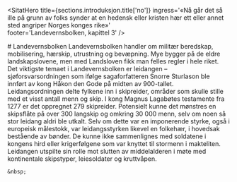 
<SitatHero 
    title={sections.introduksjon.title['no']} 
    ingress='«Nå går det så ille på grunn av folks synder at en hedensk eller kristen hær ett eller annet sted angriper Norges konges rike»'  
    footer='Landevernsbolken, kapittel 3'
/>
 


<Container margin={0} padding={0}>
    <Spacer height={6} / >
    # Landevernsbolken
</Container>
 
<Container stil="firstletter text-left text-xl" margin={0}>
    Landevernsbolken handler om militær beredskap, mobilisering, hærskip, utrustning og bevæpning. Mye bygger på de eldre landskapslovene, men med Landsloven fikk man felles regler i hele riket. Det viktigste temaet i Landevernsbolken er leidangen – sjøforsvarsordningen som ifølge sagaforfatteren Snorre Sturlason ble innført av kong Håkon den Gode på midten av 900-tallet. Leidangsordningen delte fylkene inn i skipreider, områder som skulle stille med et visst antall menn og skip. I kong Magnus Lagabøtes testamente fra 1277 er det oppregnet 279 skipreider. Potensielt kunne det mønstres en skipsflåte på over 300 langskip og omkring 30 000 menn, selv om noen så stor leidang aldri ble utkalt. Selv om dette var en imponerende styrke, også i europeisk målestokk, var leidangsstyrken likevel en folkehær, i hovedsak bestående av bønder. De kunne ikke sammenlignes med soldatene i kongens hird eller krigerfølgene som var knyttet til stormenn i makteliten. Leidangen utspilte sin rolle mot slutten av middelalderen i møte med kontinentale skipstyper, leiesoldater og kruttvåpen.

</Container>
    
    &nbsp;

<Container>
    <SubMenuCards items={sections.items} columns={3} gap={10}/>
</Container>




